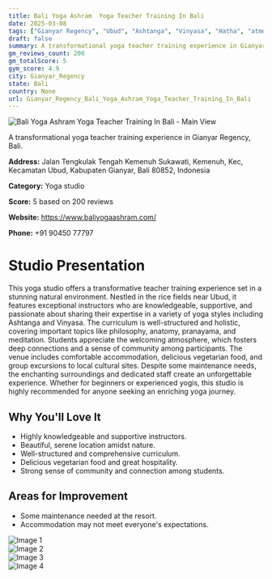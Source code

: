 ```yaml
---
title: Bali Yoga Ashram  Yoga Teacher Training In Bali
date: 2025-03-08
tags: ["Gianyar Regency", "Ubud", "Ashtanga", "Vinyasa", "Hatha", "atmosphere", "community", "Gianyar Regency"]  
draft: false
summary: A transformational yoga teacher training experience in Gianyar Regency, Bali.
gm_reviews_count: 200
gm_totalScore: 5
gym_score: 4.9
city: Gianyar_Regency
state: Bali
country: None
url: Gianyar_Regency_Bali_Yoga_Ashram_Yoga_Teacher_Training_In_Bali
---
```


<div className="aspect-[16/9] relative my-8">
  <img 
    src="https://lh5.googleusercontent.com/p/AF1QipMOOmmDUX_zXhrj_ihl8PhjV20jOdAbsyGmkOhS=w1920-h1080-k-no"
    alt="Bali Yoga Ashram  Yoga Teacher Training In Bali - Main View"
    className="object-cover absolute inset-0 w-full h-full rounded-lg"
  />
</div>

A transformational yoga teacher training experience in Gianyar Regency, Bali.

**Address:** Jalan Tengkulak Tengah Kemenuh Sukawati, Kemenuh, Kec, Kecamatan Ubud, Kabupaten Gianyar, Bali 80852, Indonesia

**Category:** Yoga studio

**Score:** 5 based on 200 reviews

**Website:** https://www.baliyogaashram.com/

**Phone:** +91 90450 77797

# Studio Presentation

This yoga studio offers a transformative teacher training experience set in a stunning natural environment. Nestled in the rice fields near Ubud, it features exceptional instructors who are knowledgeable, supportive, and passionate about sharing their expertise in a variety of yoga styles including Ashtanga and Vinyasa. The curriculum is well-structured and holistic, covering important topics like philosophy, anatomy, pranayama, and meditation. Students appreciate the welcoming atmosphere, which fosters deep connections and a sense of community among participants. The venue includes comfortable accommodation, delicious vegetarian food, and group excursions to local cultural sites. Despite some maintenance needs, the enchanting surroundings and dedicated staff create an unforgettable experience. Whether for beginners or experienced yogis, this studio is highly recommended for anyone seeking an enriching yoga journey.

## Why You'll Love It

- Highly knowledgeable and supportive instructors.
- Beautiful, serene location amidst nature.
- Well-structured and comprehensive curriculum.
- Delicious vegetarian food and great hospitality.
- Strong sense of community and connection among students.

## Areas for Improvement

- Some maintenance needed at the resort.
- Accommodation may not meet everyone's expectations.

<div className="grid grid-cols-1 xl:grid-cols-2 gap-4 my-8">
<div className="aspect-[4/3] relative"><img src="https://lh3.googleusercontent.com/p/AF1QipPoQZWbUk8d_w4sS3ME6pwpQ8ACo9msGXFOft2z=w1920-h1080-k-no" alt="Image 1" className="object-cover absolute inset-0 w-full h-full rounded-lg" /></div>
<div className="aspect-[4/3] relative"><img src="https://lh5.googleusercontent.com/p/AF1QipMWhWJXB5HZBhGu01aH_6nHns8OSTcJzqjsqM3d=w1920-h1080-k-no" alt="Image 2" className="object-cover absolute inset-0 w-full h-full rounded-lg" /></div>
<div className="aspect-[4/3] relative"><img src="https://lh5.googleusercontent.com/p/AF1QipNRsAiq1E_3Y2V-6G2CPsvpugWXqpI54N0yf8Ah=w1920-h1080-k-no" alt="Image 3" className="object-cover absolute inset-0 w-full h-full rounded-lg" /></div>
<div className="aspect-[4/3] relative"><img src="https://lh5.googleusercontent.com/p/AF1QipPgpYP_pibZkuWYR9zB84XR8AprAR1ZjHZbtRUi=w1920-h1080-k-no" alt="Image 4" className="object-cover absolute inset-0 w-full h-full rounded-lg" /></div>
</div>
